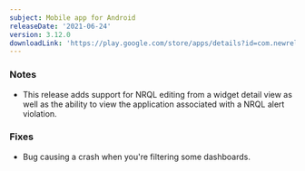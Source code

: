 ```yaml
---
subject: Mobile app for Android
releaseDate: '2021-06-24'
version: 3.12.0
downloadLink: 'https://play.google.com/store/apps/details?id=com.newrelic.rpm'
---
```


### Notes

* This release adds support for NRQL editing from a widget detail view as well as the ability to view the application associated with a NRQL alert violation.

### Fixes

* Bug causing a crash when you're filtering some dashboards.
